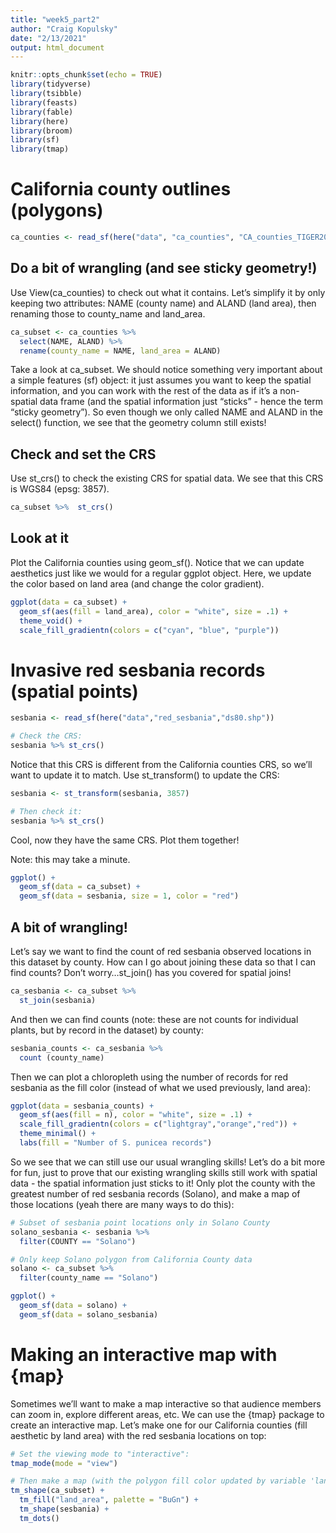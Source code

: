 ```yaml
---
title: "week5_part2"
author: "Craig Kopulsky"
date: "2/13/2021"
output: html_document
---
```


```r
knitr::opts_chunk$set(echo = TRUE)
library(tidyverse)
library(tsibble)
library(feasts)
library(fable)
library(here)
library(broom)
library(sf)
library(tmap)
```


# California county outlines (polygons)

```r
ca_counties <- read_sf(here("data", "ca_counties", "CA_counties_TIGER2016.shp"))
```


## Do a bit of wrangling (and see sticky geometry!)

Use View(ca_counties) to check out what it contains. Let’s simplify it by only keeping two attributes: NAME (county name) and ALAND (land area), then renaming those to county_name and land_area.

```r
ca_subset <- ca_counties %>% 
  select(NAME, ALAND) %>% 
  rename(county_name = NAME, land_area = ALAND)
```

Take a look at ca_subset. We should notice something very important about a simple features (sf) object: it just assumes you want to keep the spatial information, and you can work with the rest of the data as if it’s a non-spatial data frame (and the spatial information just “sticks” - hence the term “sticky geometry”). So even though we only called NAME and ALAND in the select() function, we see that the geometry column still exists!

## Check and set the CRS

Use st_crs() to check the existing CRS for spatial data. We see that this CRS is WGS84 (epsg: 3857).

```r
ca_subset %>%  st_crs()
```

## Look at it

Plot the California counties using geom_sf(). Notice that we can update aesthetics just like we would for a regular ggplot object. Here, we update the color based on land area (and change the color gradient).

```r
ggplot(data = ca_subset) +
  geom_sf(aes(fill = land_area), color = "white", size = .1) +
  theme_void() +
  scale_fill_gradientn(colors = c("cyan", "blue", "purple"))
```

# Invasive red sesbania records (spatial points)

```r
sesbania <- read_sf(here("data","red_sesbania","ds80.shp"))

# Check the CRS:
sesbania %>% st_crs()
```


Notice that this CRS is different from the California counties CRS, so we’ll want to update it to match. Use st_transform() to update the CRS:


```r
sesbania <- st_transform(sesbania, 3857)

# Then check it: 
sesbania %>% st_crs()
```

Cool, now they have the same CRS.
Plot them together!

Note: this may take a minute.

```r
ggplot() +
  geom_sf(data = ca_subset) +
  geom_sf(data = sesbania, size = 1, color = "red")
```

## A bit of wrangling!

Let’s say we want to find the count of red sesbania observed locations in this dataset by county. How can I go about joining these data so that I can find counts? Don’t worry…st_join() has you covered for spatial joins!

```r
ca_sesbania <- ca_subset %>% 
  st_join(sesbania)
```

And then we can find counts (note: these are not counts for individual plants, but by record in the dataset) by county:

```r
sesbania_counts <- ca_sesbania %>% 
  count (county_name)
```



Then we can plot a chloropleth using the number of records for red sesbania as the fill color (instead of what we used previously, land area):

```r
ggplot(data = sesbania_counts) +
  geom_sf(aes(fill = n), color = "white", size = .1) +
  scale_fill_gradientn(colors = c("lightgray","orange","red")) +
  theme_minimal() +
  labs(fill = "Number of S. punicea records")
```



So we see that we can still use our usual wrangling skills! Let’s do a bit more for fun, just to prove that our existing wrangling skills still work with spatial data - the spatial information just sticks to it! Only plot the county with the greatest number of red sesbania records (Solano), and make a map of those locations (yeah there are many ways to do this):


```r
# Subset of sesbania point locations only in Solano County
solano_sesbania <- sesbania %>% 
  filter(COUNTY == "Solano")

# Only keep Solano polygon from California County data
solano <- ca_subset %>% 
  filter(county_name == "Solano")

ggplot() +
  geom_sf(data = solano) +
  geom_sf(data = solano_sesbania)
```


# Making an interactive map with {map}

Sometimes we’ll want to make a map interactive so that audience members can zoom in, explore different areas, etc. We can use the {tmap} package to create an interactive map. Let’s make one for our California counties (fill aesthetic by land area) with the red sesbania locations on top:

```r
# Set the viewing mode to "interactive":
tmap_mode(mode = "view")

# Then make a map (with the polygon fill color updated by variable 'land_area', updating the color palette to "BuGn"), then add another shape layer for the sesbania records (added as dots):
tm_shape(ca_subset) +
  tm_fill("land_area", palette = "BuGn") +
  tm_shape(sesbania) +
  tm_dots()
```











